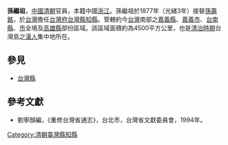 '''孫繼祖'''，[[中國|中國]][[清朝|清朝]]官員，本籍中國[[浙江|浙江]]。孫繼祖於1877年（光緒3年）接替[[孫壽銘|孫壽銘]]，於[[台灣|台灣]]擔任[[台灣府|台灣府]][[台灣縣|台灣縣]][[知縣|知縣]]。管轄約今[[台灣|台灣]]南部之[[嘉義縣|嘉義縣]]、[[嘉義市|嘉義市]]、[[台南縣|台南縣]]、[[台南市|市]]全境及[[高雄縣|高雄縣]]部份區域。該區域面積約為4500平方公里，也是[[台灣清治時期|清治時期]]台灣島之[[漢人|漢人]]集中地所在。
{{start box}}
{{s-before|[[孫壽銘|孫壽銘]]}}
{{s-title|[[台灣府|台灣府]][[台灣縣|台灣縣]][[知縣|知縣]] |1877年上任}}
{{s-after|[[潘慶辰|潘慶辰]]}}
{{end box}}
==參見==
*[[台灣縣|台灣縣]]
==參考文獻==
*劉寧顏編，《重修台灣省通志》，台北市，台灣省文獻委員會，1994年。

[[Category:清朝臺灣縣知縣|Category:清朝臺灣縣知縣]]
{{清朝人物小作品}}